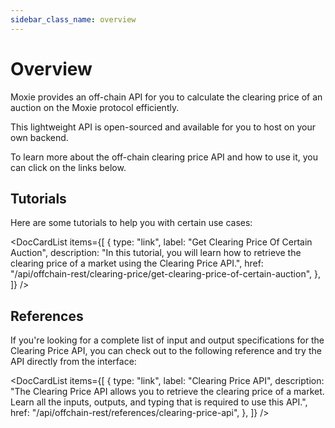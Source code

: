```yaml
---
sidebar_class_name: overview
---
```



# Overview

Moxie provides an off-chain API for you to calculate the clearing price of an auction on the Moxie protocol efficiently.

This lightweight API is open-sourced and available for you to host on your own backend.

To learn more about the off-chain clearing price API and how to use it, you can click on the links below.

## Tutorials

Here are some tutorials to help you with certain use cases:

<DocCardList
  items={[
    {
      type: "link",
      label: "Get Clearing Price Of Certain Auction",
      description:
        "In this tutorial, you will learn how to retrieve the clearing price of a market using the Clearing Price API.",
      href: "/api/offchain-rest/clearing-price/get-clearing-price-of-certain-auction",
    },
  ]}
/>

## References

If you're looking for a complete list of input and output specifications for the Clearing Price API, you can check out to the following reference and try the API directly from the interface:

<DocCardList
  items={[
    {
      type: "link",
      label: "Clearing Price API",
      description:
        "The Clearing Price API allows you to retrieve the clearing price of a market. Learn all the inputs, outputs, and typing that is required to use this API.",
      href: "/api/offchain-rest/references/clearing-price-api",
    },
  ]}
/>
